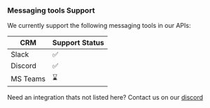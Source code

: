 ### Messaging tools Support

We currently support the following messaging tools in our APIs:

| CRM      | Support Status |
| -------- | -------------- |
| Slack    | ✅             |
| Discord  | ✅             |
| MS Teams | ⌛             |

Need an integration thats not listed here? Contact us on our [discord](https://discord.gg/q5K5cRhymW)
